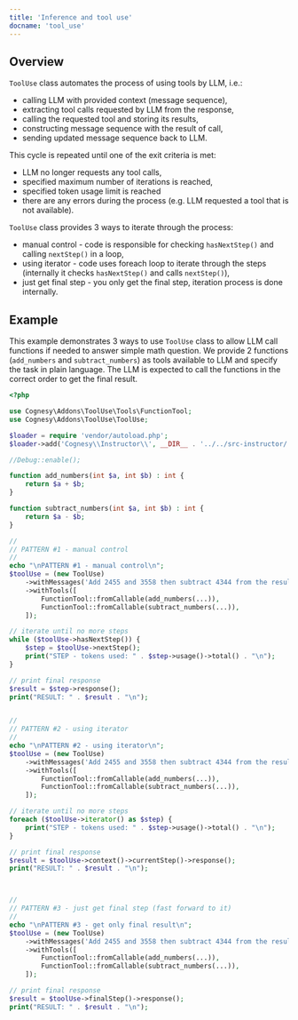 ```yaml
---
title: 'Inference and tool use'
docname: 'tool_use'
---
```


## Overview

`ToolUse` class automates the process of using tools by LLM, i.e.:
 - calling LLM with provided context (message sequence),
 - extracting tool calls requested by LLM from the response,
 - calling the requested tool and storing its results,
 - constructing message sequence with the result of call,
 - sending updated message sequence back to LLM.

This cycle is repeated until one of the exit criteria is met:
- LLM no longer requests any tool calls,
- specified maximum number of iterations is reached,
- specified token usage limit is reached
- there are any errors during the process (e.g. LLM requested a tool that is not available).

`ToolUse` class provides 3 ways to iterate through the process:
- manual control - code is responsible for checking `hasNextStep()` and calling `nextStep()` in a loop,
- using iterator - code uses foreach loop to iterate through the steps (internally it checks
`hasNextStep()` and calls `nextStep()`),
- just get final step - you only get the final step, iteration process is done internally.

## Example

This example demonstrates 3 ways to use `ToolUse` class to allow LLM call functions
if needed to answer simple math question. We provide 2 functions (`add_numbers` and
`subtract_numbers`) as tools available to LLM and specify the task in plain language.
The LLM is expected to call the functions in the correct order to get the final result.

```php
<?php

use Cognesy\Addons\ToolUse\Tools\FunctionTool;
use Cognesy\Addons\ToolUse\ToolUse;

$loader = require 'vendor/autoload.php';
$loader->add('Cognesy\\Instructor\\', __DIR__ . '../../src-instructor/');

//Debug::enable();

function add_numbers(int $a, int $b) : int {
    return $a + $b;
}

function subtract_numbers(int $a, int $b) : int {
    return $a - $b;
}

//
// PATTERN #1 - manual control
//
echo "\nPATTERN #1 - manual control\n";
$toolUse = (new ToolUse)
    ->withMessages('Add 2455 and 3558 then subtract 4344 from the result.')
    ->withTools([
        FunctionTool::fromCallable(add_numbers(...)),
        FunctionTool::fromCallable(subtract_numbers(...)),
    ]);

// iterate until no more steps
while ($toolUse->hasNextStep()) {
    $step = $toolUse->nextStep();
    print("STEP - tokens used: " . $step->usage()->total() . "\n");
}

// print final response
$result = $step->response();
print("RESULT: " . $result . "\n");


//
// PATTERN #2 - using iterator
//
echo "\nPATTERN #2 - using iterator\n";
$toolUse = (new ToolUse)
    ->withMessages('Add 2455 and 3558 then subtract 4344 from the result.')
    ->withTools([
        FunctionTool::fromCallable(add_numbers(...)),
        FunctionTool::fromCallable(subtract_numbers(...)),
    ]);

// iterate until no more steps
foreach ($toolUse->iterator() as $step) {
    print("STEP - tokens used: " . $step->usage()->total() . "\n");
}

// print final response
$result = $toolUse->context()->currentStep()->response();
print("RESULT: " . $result . "\n");



//
// PATTERN #3 - just get final step (fast forward to it)
//
echo "\nPATTERN #3 - get only final result\n";
$toolUse = (new ToolUse)
    ->withMessages('Add 2455 and 3558 then subtract 4344 from the result.')
    ->withTools([
        FunctionTool::fromCallable(add_numbers(...)),
        FunctionTool::fromCallable(subtract_numbers(...)),
    ]);

// print final response
$result = $toolUse->finalStep()->response();
print("RESULT: " . $result . "\n");
